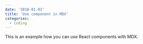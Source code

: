 ```yaml
---
date: '2018-01-03'
title: 'Use component in MDX'
categories:
  - Coding
---
```



This is an example how you can use React components with MDX.

<SpotifyPlayer
  uri="spotify:user:bbcamerica:playlist:3w18u69NplCpXVG4fQG726"
  size="large"
  theme="black"
  view="list"
/>
